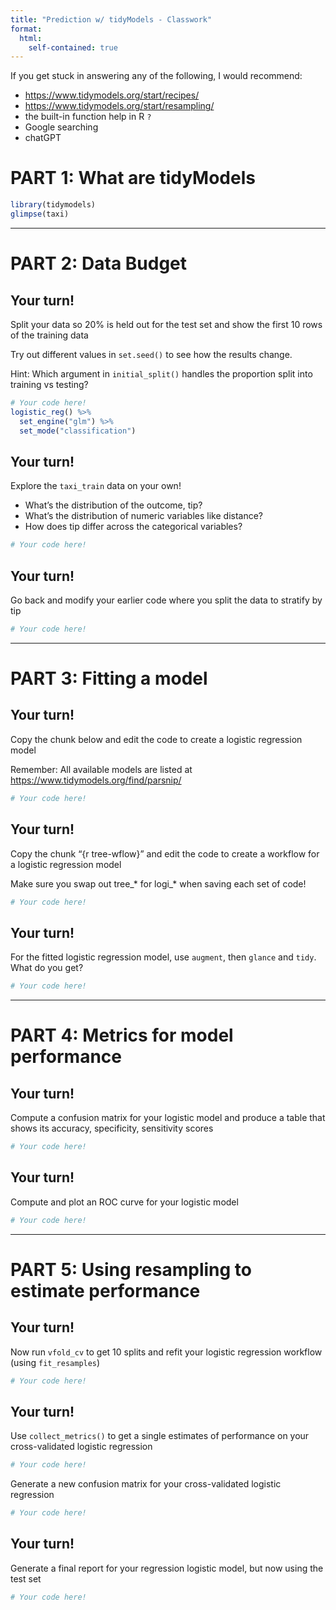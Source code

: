 ```yaml
---
title: "Prediction w/ tidyModels - Classwork"
format:
  html:
    self-contained: true
---
```


:::callout-note
If you get stuck in answering any of the following, I would recommend:

- <https://www.tidymodels.org/start/recipes/>
- <https://www.tidymodels.org/start/resampling/>
- the built-in function help in R `?`
- Google searching
- chatGPT
:::

# PART 1: What are tidyModels 

```r
library(tidymodels)
glimpse(taxi)
```



-----------------

# PART 2: Data Budget

## Your turn!

Split your data so 20% is held out for the test set and show the first 10 rows of the training data

Try out different values in `set.seed()` to see how the results change.

Hint: Which argument in `initial_split()` handles the proportion split into training vs testing?

```r
# Your code here!
logistic_reg() %>%
  set_engine("glm") %>%
  set_mode("classification")

```

## Your turn!

Explore the `taxi_train` data on your own!

- What's the distribution of the outcome, tip?
- What's the distribution of numeric variables like distance?
- How does tip differ across the categorical variables?

```r
# Your code here!


```

## Your turn!

Go back and modify your earlier code where you split the data to stratify by tip

```r
# Your code here!


```



-----------------

# PART 3: Fitting a model

## Your turn!

Copy the chunk below and edit the code to create a logistic regression model

Remember: All available models are listed at <https://www.tidymodels.org/find/parsnip/>

```r
# Your code here!


```

## Your turn!

Copy the chunk "{r tree-wflow}" and edit the code to create a workflow for a logistic regression model

Make sure you swap out tree_* for logi_* when saving each set of code!

```r
# Your code here!


```

## Your turn!

For the fitted logistic regression model, use `augment`, then `glance` and `tidy`. What do you get?

```r
# Your code here!


```



-----------------

# PART 4: Metrics for model performance

## Your turn!

Compute a confusion matrix for your logistic model and produce a table that shows its accuracy, specificity, sensitivity scores

```r
# Your code here!


```

## Your turn!

Compute and plot an ROC curve for your logistic model

```r
# Your code here!


```



-----------------

# PART 5: Using resampling to estimate performance

## Your turn!

Now run `vfold_cv` to get 10 splits and refit your logistic regression workflow (using `fit_resamples`)

```r
# Your code here!


```

## Your turn!

Use `collect_metrics()` to get a single estimates of performance on your cross-validated logistic regression

```r
# Your code here!


```

Generate a new confusion matrix for your cross-validated logistic regression

```r
# Your code here!


```

## Your turn!

Generate a final report for your regression logistic model, but now using the test set

```r
# Your code here!


```

